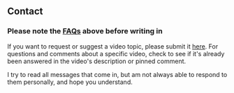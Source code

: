 <Section width="narrow">

# Contact

### Please note the [FAQs](/faq) above before writing in

<PiCreature emotion="hesitant" />


If you want to request or suggest a video topic, please submit it <a href={site.topic_suggestion_form}>here</a>.
For questions and comments about a specific video, check to see if it's already been answered in the video's description or pinned comment.

I try to read all messages that come in, but am not always able to respond to them personally, and hope you understand.
<!-- This message only appears after submitting a contact form -->

<ContactFormReceivedMessage />

<ContactForm />

</Section>
